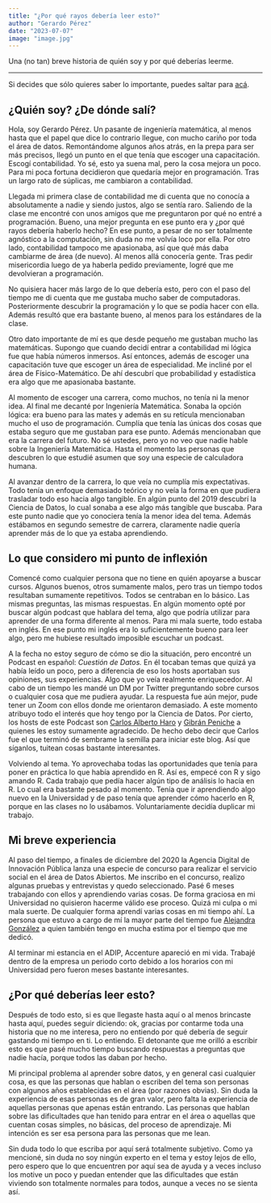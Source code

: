 ```yaml
---
title: "¿Por qué rayos debería leer esto?"
author: "Gerardo Pérez"
date: "2023-07-07"
image: "image.jpg"
---
```


Una (no tan) breve historia de quién soy y por qué deberías leerme.

------------------------------------------------------------------------

Si decides que sólo quieres saber lo importante, puedes saltar para [acá](https://gera0220.github.io/posts/bienvenida/#por-qu%C3%A9-deber%C3%ADas-leer-esto).

## ¿Quién soy? ¿De dónde salí?

Hola, soy Gerardo Pérez. Un pasante de ingeniería matemática, al menos hasta que el papel que dice lo contrario llegue, con mucho cariño por toda el área de datos. Remontándome algunos años atrás, en la prepa para ser más precisos, llegó un punto en el que tenía que escoger una capacitación. Escogí contabilidad. Yo sé, esto ya suena mal, pero la cosa mejora un poco. Para mi poca fortuna decidieron que quedaría mejor en programación. Tras un largo rato de súplicas, me cambiaron a contabilidad.

Llegada mi primera clase de contabilidad me di cuenta que no conocía a absolutamente a nadie y siendo justos, algo se sentía raro. Saliendo de la clase me encontré con unos amigos que me preguntaron por qué no entré a programación. Bueno, una mejor pregunta en ese punto era y ¿por qué rayos debería haberlo hecho? En ese punto, a pesar de no ser totalmente agnóstico a la computación, sin duda no me volvía loco por ella. Por otro lado, contabilidad tampoco me apasionaba, así que qué más daba cambiarme de área (de nuevo). Al menos allá conocería gente. Tras pedir misericordia luego de ya haberla pedido previamente, logré que me devolvieran a programación.

No quisiera hacer más largo de lo que debería esto, pero con el paso del tiempo me di cuenta que me gustaba mucho saber de computadoras. Posteriormente descubrir la programación y lo que se podía hacer con ella. Además resultó que era bastante bueno, al menos para los estándares de la clase.

Otro dato importante de mí es que desde pequeño me gustaban mucho las matemáticas. Supongo que cuando decidí entrar a contabilidad mi lógica fue que había números inmersos. Así entonces, además de escoger una capacitación tuve que escoger un área de especialidad. Me incliné por el área de Físico-Matemático. De ahí descubrí que probabilidad y estadística era algo que me apasionaba bastante.

Al momento de escoger una carrera, como muchos, no tenía ni la menor idea. Al final me decanté por Ingeniería Matemática. Sonaba la opción lógica: era bueno para las mates y además en su retícula mencionaban mucho el uso de programación. Cumplía que tenía las únicas dos cosas que estaba seguro que me gustaban para ese punto. Además mencionaban que era la carrera del futuro. No sé ustedes, pero yo no veo que nadie hable sobre la Ingeniería Matemática. Hasta el momento las personas que descubren lo que estudié asumen que soy una especie de calculadora humana.

Al avanzar dentro de la carrera, lo que veía no cumplía mis expectativas. Todo tenía un enfoque demasiado teórico y no veía la forma en que pudiera trasladar todo eso hacia algo tangible. En algún punto del 2019 descubrí la Ciencia de Datos, lo cual sonaba a ese algo más tangible que buscaba. Para este punto nadie que yo conociera tenía la menor idea del tema. Además estábamos en segundo semestre de carrera, claramente nadie quería aprender más de lo que ya estaba aprendiendo.

## Lo que considero mi punto de inflexión

Comencé como cualquier persona que no tiene en quién apoyarse a buscar cursos. Algunos buenos, otros sumamente malos, pero tras un tiempo todos resultaban sumamente repetitivos. Todos se centraban en lo básico. Las mismas preguntas, las mismas respuestas. En algún momento opté por buscar algún podcast que hablara del tema, algo que podría utilizar para aprender de una forma diferente al menos. Para mi mala suerte, todo estaba en inglés. En ese punto mi inglés era lo suficientemente bueno para leer algo, pero me hubiese resultado imposible escuchar un podcast.

A la fecha no estoy seguro de cómo se dio la situación, pero encontré un Podcast en español: *Cuestión de Datos.* En él tocaban temas que quizá ya había leído un poco, pero a diferencia de eso los hosts aportaban sus opiniones, sus experiencias. Algo que yo veía realmente enriquecedor. Al cabo de un tiempo les mandé un DM por Twitter preguntando sobre cursos o cualquier cosa que me pudiera ayudar. La respuesta fue aún mejor, pude tener un Zoom con ellos donde me orientaron demasiado. A este momento atribuyo todo el interés que hoy tengo por la Ciencia de Datos. Por cierto, los hosts de este Podcast son [Carlos Alberto Haro](https://twitter.com/haro_ca_) y [Gibrán Peniche](https://twitter.com/PenicheGibran) a quienes les estoy sumamente agradecido. De hecho debo decir que Carlos fue el que terminó de sembrame la semilla para iniciar este blog. Así que síganlos, tuitean cosas bastante interesantes.

Volviendo al tema. Yo aprovechaba todas las oportunidades que tenía para poner en práctica lo que había aprendido en R. Así es, empecé con R y sigo amando R. Cada trabajo que pedía hacer algún tipo de análisis lo hacía en R. Lo cual era bastante pesado al momento. Tenía que ir aprendiendo algo nuevo en la Universidad y de paso tenía que aprender cómo hacerlo en R, porque en las clases no lo usábamos. Voluntariamente decidía duplicar mi trabajo.

## Mi breve experiencia

Al paso del tiempo, a finales de diciembre del 2020 la Agencia Digital de Innovación Pública lanza una especie de concurso para realizar el servicio social en el área de Datos Abiertos. Me inscribo en el concurso, realizo algunas pruebas y entrevistas y quedo seleccionado. Pasé 6 meses trabajando con ellos y aprendiendo varias cosas. De forma graciosa en mi Universidad no quisieron hacerme válido ese proceso. Quizá mi culpa o mi mala suerte. De cualquier forma aprendí varias cosas en mi tiempo ahí. La persona que estuvo a cargo de mí la mayor parte del tiempo fue [Alejandra González](https://twitter.com/basicavisual) a quien también tengo en mucha estima por el tiempo que me dedicó.

Al terminar mi estancia en el ADIP, Accenture apareció en mi vida. Trabajé dentro de la empresa un periodo corto debido a los horarios con mi Universidad pero fueron meses bastante interesantes.

## ¿Por qué deberías leer esto?

Después de todo esto, si es que llegaste hasta aquí o al menos brincaste hasta aquí, puedes seguir diciendo: ok, gracias por contarme toda una historia que no me interesa, pero no entiendo por qué debería de seguir gastando mi tiempo en ti. Lo entiendo. El detonante que me orilló a escribir esto es que pasé mucho tiempo buscando respuestas a preguntas que nadie hacía, porque todos las daban por hecho.

Mi principal problema al aprender sobre datos, y en general casi cualquier cosa, es que las personas que hablan o escriben del tema son personas con algunos años establecidas en el área (por razones obvias). Sin duda la experiencia de esas personas es de gran valor, pero falta la experiencia de aquellas personas que apenas están entrando. Las personas que hablan sobre las dificultades que han tenido para entrar en el área o aquellas que cuentan cosas simples, no básicas, del proceso de aprendizaje. Mi intención es ser esa persona para las personas que me lean.

Sin duda todo lo que escriba por aquí será totalmente subjetivo. Como ya mencioné, sin duda no soy ningún experto en el tema y estoy lejos de ello, pero espero que lo que encuentren por aquí sea de ayuda y a veces incluso los motive un poco y puedan entender que las dificultades que están viviendo son totalmente normales para todos, aunque a veces no se sienta así.
